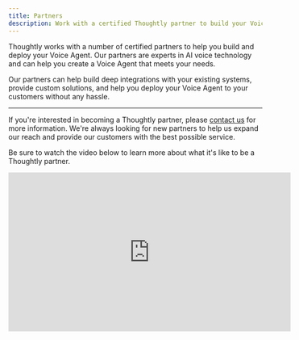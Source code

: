 ```yaml
---
title: Partners
description: Work with a certified Thoughtly partner to build your Voice Agent
---
```


Thoughtly works with a number of certified partners to help you build and deploy your Voice Agent. Our partners are experts in AI voice technology and can help you create a Voice Agent that meets your needs.

Our partners can help build deep integrations with your existing systems, provide custom solutions, and help you deploy your Voice Agent to your customers without any hassle.


<CardGroup cols={2} className='gap-y-4 gap-x-4'>
	<PartnerCard
		name="High I.Q."
		href="https://highiq.io/"
		logoUrl="https://cdn.thoughtly.com/assets/highiq.svg"
		description="Automated Agents for Real Estate Agents and Mortgage Brokers"
	/>
	<PartnerCard
		name="echoX"
		href="https://www.echo-x.ai/"
		logoUrl="https://cdn.thoughtly.com/assets/echox.png"
		description="Inbound Support Agents"
	/>
	<PartnerCard
		name="Lucid AI Solutions"
		href="https://lucidaisolutions.com"
		logoUrl="https://cdn.thoughtly.com/assets/lucid-ai.png"
		description="Outbound Sales Agents"
	/>
	<PartnerCard
		name="Fairfax Partners"
		href="https://fairfaxpartners.ca"
		logoUrl="https://cdn.thoughtly.com/assets/fairfax-partners.png"
		description="Investor Relations and Corporate Communications"
	/>
</CardGroup>

---

If you're interested in becoming a Thoughtly partner, please [contact us](/company/support/) for more information. We're always looking for new partners to help us expand our reach and provide our customers with the best possible service.

Be sure to watch the video below to learn more about what it's like to be a Thoughtly partner.

<Frame caption="Building an AI Agency | Conversation with Michael Hopkins & Torrey Leonard">
	<iframe width="560" height="315" src="https://www.youtube.com/embed/7fSh_IIuEdc?si=l-yPcgu2SShrpGEa" title="YouTube video player" frameborder="0" allow="accelerometer; autoplay; clipboard-write; encrypted-media; gyroscope; picture-in-picture; web-share" referrerpolicy="strict-origin-when-cross-origin" allowfullscreen></iframe>
</Frame>
